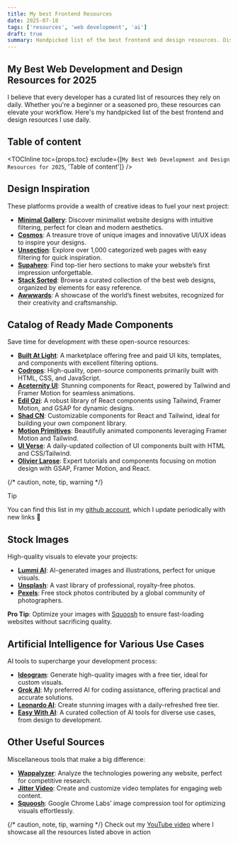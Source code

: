 ```yaml
---
title: My best Frontend Resources
date: 2025-07-18
tags: ['resources', 'web development', 'ai']
draft: true
summary: Handpicked list of the best frontend and design resources. Discover the Latest Web Resources for Development & Design.
---
```


## My Best Web Development and Design Resources for 2025

I believe that every developer has a curated list of resources they rely on daily. Whether you're a beginner or a seasoned pro, these resources can elevate your workflow. Here's my handpicked list of the best frontend and design resources I use daily.

## Table of content

<TOCInline
  toc={props.toc}
  exclude={[`My Best Web Development and Design Resources for 2025`, 'Table of content']}
/>

## Design Inspiration

These platforms provide a wealth of creative ideas to fuel your next project:

- **[Minimal Gallery](https://minimal.gallery/)**: Discover minimalist website designs with intuitive filtering, perfect for clean and modern aesthetics.
- **[Cosmos](https://www.cosmos.so/discover/ui-ux)**: A treasure trove of unique images and innovative UI/UX ideas to inspire your designs.
- **[Unsection](https://www.unsection.com/)**: Explore over 1,000 categorized web pages with easy filtering for quick inspiration.
- **[Supahero](https://www.supahero.io/)**: Find top-tier hero sections to make your website’s first impression unforgettable.
- **[Stack Sorted](https://stacksorted.com/)**: Browse a curated collection of the best web designs, organized by elements for easy reference.
- **[Awwwards](https://www.awwwards.com/)**: A showcase of the world’s finest websites, recognized for their creativity and craftsmanship.

## Catalog of Ready Made Components

Save time for development with these open-source resources:

- **[Built At Light](https://www.builtatlightspeed.com/)**: A marketplace offering free and paid UI kits, templates, and components with excellent filtering options.
- **[Codrops](https://tympanus.net/codrops/demos)**: High-quality, open-source components primarily built with HTML, CSS, and JavaScript.
- **[Aceternity UI](https://ui.aceternity.com/)**: Stunning components for React, powered by Tailwind and Framer Motion for seamless animations.
- **[Edil Ozi](https://www.edil-ozi.pro/)**: A robust library of React components using Tailwind, Framer Motion, and GSAP for dynamic designs.
- **[Shad CN](https://ui.shadcn.com/)**: Customizable components for React and Tailwind, ideal for building your own component library.
- **[Motion Primitives](https://motion-primitives.com/)**: Beautifully animated components leveraging Framer Motion and Tailwind.
- **[UI Verse](https://uiverse.io/)**: A daily-updated collection of UI components built with HTML and CSS/Tailwind.
- **[Olivier Larose](https://blog.olivierlarose.com/tutorials)**: Expert tutorials and components focusing on motion design with GSAP, Framer Motion, and React.

{/* caution, note, tip, warning */}

> [!tip]
> You can find this list in my [github account](https://github.com/shatlyk1011/my-best-frontend-resources), which I update periodically with new links 🙂

## Stock Images

High-quality visuals to elevate your projects:

- **[Lummi AI](https://www.lummi.ai/)**: AI-generated images and illustrations, perfect for unique visuals.
- **[Unsplash](https://unsplash.com/)**: A vast library of professional, royalty-free photos.
- **[Pexels](https://www.pexels.com/)**: Free stock photos contributed by a global community of photographers.

**Pro Tip**: Optimize your images with [Squoosh](https://squoosh.app/) to ensure fast-loading websites without sacrificing quality.

## Artificial Intelligence for Various Use Cases

AI tools to supercharge your development process:

- **[Ideogram](https://ideogram.ai/)**: Generate high-quality images with a free tier, ideal for custom visuals.
- **[Grok AI](https://grok.com/)**: My preferred AI for coding assistance, offering practical and accurate solutions.
- **[Leonardo AI](https://app.leonardo.ai/)**: Create stunning images with a daily-refreshed free tier.
- **[Easy With AI](https://easywithai.com/)**: A curated collection of AI tools for diverse use cases, from design to development.

## Other Useful Sources

Miscellaneous tools that make a big difference:

- **[Wappalyzer](http://wappalyzer.com/)**: Analyze the technologies powering any website, perfect for competitive research.
- **[Jitter Video](https://jitter.video/)**: Create and customize video templates for engaging web content.
- **[Squoosh](https://squoosh.app/)**: Google Chrome Labs’ image compression tool for optimizing visuals effortlessly.

{/* caution, note, tip, warning */}
Check out my [YouTube video]() where I showcase all the resources listed above in action
